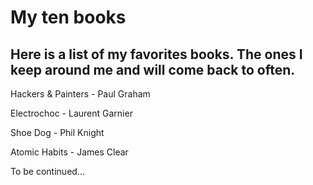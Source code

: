 # My ten books

## Here is a list of my favorites books. The ones I keep around me and will come back to often.

Hackers & Painters - Paul Graham

Electrochoc - Laurent Garnier

Shoe Dog - Phil Knight

Atomic Habits - James Clear

To be continued...

